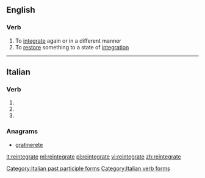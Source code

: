 ==English==

===Verb===
{{en-verb|reintegrat|ing}}

# To [[integrate]] again or in a different manner
# To [[restore]] something to a state of [[integration]]

----

==Italian==

===Verb===
{{head|it}}

# {{conjugation of|reintegrare||2|p|pres|ind|lang=it}}
# {{conjugation of|reintegrare||2|p|imp|lang=it}}
# {{feminine plural of|reintegrato|lang=it}}

===Anagrams===
* [[gratinerete#Italian|gratinerete]]

[[Category:Italian past participle forms]]
[[Category:Italian verb forms]]

[[it:reintegrate]]
[[ml:reintegrate]]
[[pl:reintegrate]]
[[vi:reintegrate]]
[[zh:reintegrate]]